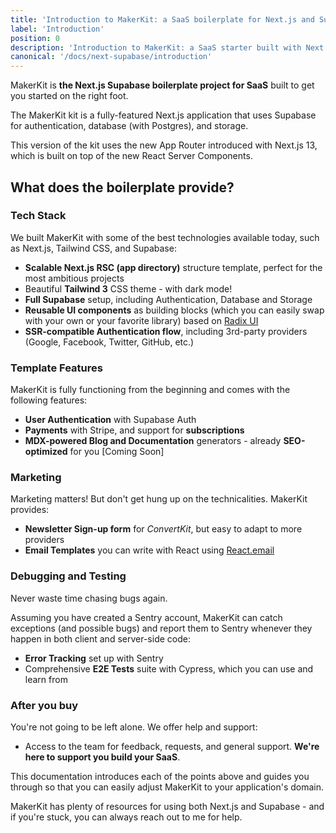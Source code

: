 ```yaml
---
title: 'Introduction to MakerKit: a SaaS boilerplate for Next.js and Supabase (Lite)'
label: 'Introduction'
position: 0
description: 'Introduction to MakerKit: a SaaS starter built with Next.js and Supabase (Lite)'
canonical: '/docs/next-supabase/introduction'
---
```


MakerKit is **the Next.js Supabase boilerplate project for SaaS** built to get you
started on the right foot.

The MakerKit kit is a fully-featured Next.js application that uses Supabase for
authentication, database (with Postgres), and storage.

This version of the kit uses the new App Router introduced with Next.js 13, which is built on top of the new React Server Components.

## What does the boilerplate provide?

### Tech Stack

We built MakerKit with some of the best technologies available today, such as
Next.js, Tailwind CSS, and Supabase:

- **Scalable Next.js RSC (app directory)** structure template, perfect for the most ambitious
projects
- Beautiful **Tailwind 3** CSS theme - with dark mode!
- **Full Supabase** setup, including Authentication, Database and Storage
- **Reusable UI components** as building blocks (which you can easily swap
with your own or your favorite library) based on [Radix UI](https://radix-ui.com)
- **SSR-compatible Authentication flow**, including 3rd-party providers (Google,
Facebook, Twitter, GitHub, etc.)

### Template Features

MakerKit is fully functioning from the beginning and comes with the
following features:

- **User Authentication** with Supabase Auth
- **Payments** with Stripe, and support for **subscriptions**
- **MDX-powered Blog and Documentation** generators - already **SEO-optimized** for you [Coming Soon]

### Marketing

Marketing matters! But don't get hung up on the technicalities. MakerKit provides:

- **Newsletter Sign-up form** for *ConvertKit*, but easy to adapt to more
providers
- **Email Templates** you can write with React using [React.email](https://react.email)

### Debugging and Testing

Never waste time chasing bugs again.

Assuming you have created a Sentry account, MakerKit can catch exceptions (and possible bugs) and  report them to Sentry whenever they happen in both client and server-side code:

- **Error Tracking** set up with Sentry
- Comprehensive **E2E Tests** suite with Cypress, which you can use and learn
from

### After you buy

You're not going to be left alone. We offer help and support:

- Access to the team for feedback, requests, and general support. **We're here to support you build your SaaS**.

This documentation introduces each of the points above and guides you through
so that you can easily adjust MakerKit to your application's domain.

MakerKit has plenty of resources for using both Next.js and Supabase - and if you're stuck, you can always reach out to me for help.
